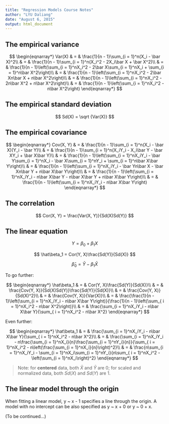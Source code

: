 ```yaml
---
title: "Regression Models Course Notes"
author: "LYU Daliang"
date: "August 6, 2015"
output: html_document
---
```


## The empirical **variance**

$$
\begin{eqnarray*}
Var(X)
 & = & \frac{1}{n - 1}\sum_{i = 1}^n(X_i - \bar X)^2\\
 & = & \frac{1}{n - 1}\sum_{i = 1}^n(X_i^2 - 2X_i\bar X + \bar X^2)\\
 & = & \frac{1}{n - 1}\left(\sum_{i = 1}^nX_i^2 - 2\bar X\sum_{i = 1}^nX_i + \sum_{i = 1}^n\bar X^2\right)\\
 & = & \frac{1}{n - 1}\left(\sum_{i = 1}^nX_i^2 - 2\bar Xn\bar X + n\bar X^2\right)\\
 & = & \frac{1}{n - 1}\left(\sum_{i = 1}^nX_i^2 - 2n\bar X^2 + n\bar X^2\right)\\
 & = & \frac{1}{n - 1}\left(\sum_{i = 1}^nX_i^2 - n\bar X^2\right)
\end{eqnarray*}
$$

## The empirical **standard deviation**

$$
Sd(X) = \sqrt {Var(X)}
$$

## The empirical **covariance**

$$
\begin{eqnarray*}
Cov(X, Y) 
 & = & \frac{1}{n - 1}\sum_{i = 1}^n(X_i - \bar X)(Y_i - \bar Y)\\
 & = & \frac{1}{n - 1}\sum_{i = 1}^n(X_iY_i - X_i\bar Y  - \bar XY_i + \bar X\bar Y)\\
 & = & \frac{1}{n - 1}\left(\sum_{i = 1}^nX_iY_i - \bar Y\sum_{i = 1}^nX_i - \bar X\sum_{i = 1}^nY_i + \sum_{i = 1}^n\bar X\bar Y\right)\\
 & = & \frac{1}{n - 1}\left(\sum_{i = 1}^nX_iY_i - \bar Yn\bar X - \bar Xn\bar Y + n\bar X\bar Y\right)\\
 & = & \frac{1}{n - 1}\left(\sum_{i = 1}^nX_iY_i - n\bar X\bar Y - n\bar X\bar Y + n\bar X\bar Y\right)\\
 & = & \frac{1}{n - 1}\left(\sum_{i = 1}^nX_iY_i - n\bar X\bar Y\right)
\end{eqnarray*}
$$

## The **correlation**

$$
Cor(X, Y) = \frac{Var(X, Y)}{Sd(X)Sd(Y)}
$$

## The linear equation

$$
Y = \beta_0 + \beta_1X
$$

$$
\hat\beta_1 = Cor(Y, X)\frac{Sd(Y)}{Sd(X)}
$$

$$
\hat\beta_0 = \bar Y - \beta_1\bar X
$$

To go further:

$$
\begin{eqnarray*}
\hat\beta_1 
 & = & Cor(Y, X)\frac{Sd(Y)}{Sd(X)}\\
 & = & \frac{Cov(Y, X)}{Sd(X)Sd(Y)}\frac{Sd(Y)}{Sd(X)}\\
 & = & \frac{Cov(Y, X)}{Sd(X)^2}\\
 & = & \frac{Cov(Y, X)}{Var(X)}\\
 & = & \frac{\frac{1}{n - 1}\left(\sum_{i = 1}^nX_iY_i - n\bar X\bar Y\right)}{\frac{1}{n - 1}\left(\sum_{ i = 1}^nX_i^2 - n\bar X^2\right)}\\
 & = & \frac{\sum_{i = 1}^nX_iY_i - n\bar X\bar Y}{\sum_{ i = 1}^nX_i^2 - n\bar X^2}
 \end{eqnarray*}
$$

Even further:

$$
\begin{eqnarray*}
\hat\beta_1 
 & = & \frac{\sum_{i = 1}^nX_iY_i - n\bar X\bar Y}{\sum_{ i = 1}^nX_i^2 - n\bar X^2}\\
  & = & \frac{\sum_{i = 1}^nX_iY_i - n\frac{\sum_{i = 1}^nX_i}{n}\frac{\sum_{i = 1}^nY_i}{n}}{\sum_{ i = 1}^nX_i^2 - n\left(\frac{\sum_{i = 1}^nX_i}{n}\right)^2}\\
  & = & \frac{n\sum_{i = 1}^nX_iY_i - \sum_{i = 1}^nX_i\sum_{i = 1}^nY_i}{n\sum_{ i = 1}^nX_i^2 - \left(\sum_{i = 1}^nX_i\right)^2}
\end{eqnarray*}
$$

> Note: for **centered** data, both $\bar X$ and $\bar Y$ are 0; for scaled and normalized data, both $Sd(X)$ and $Sd(Y)$ are 1.
 
## The linear model through the origin

When fitting a linear model, y ~ x - 1 specifies a line through the origin. A model with no intercept can be also specified as y ~ x + 0 or y ~ 0 + x.

(To be continued...)
